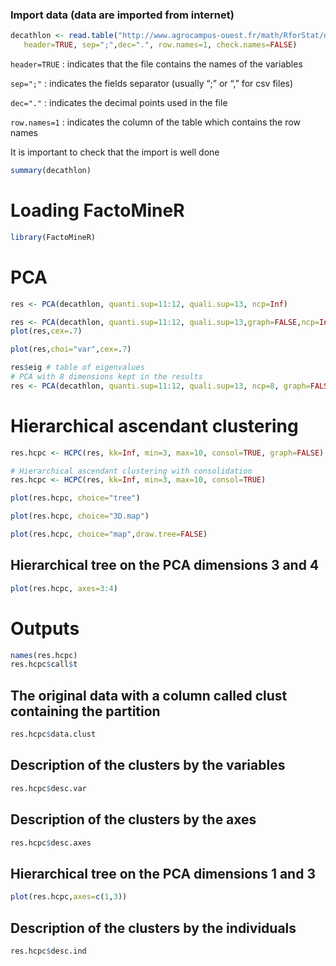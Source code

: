 ### Import data (data are imported from internet)

```r
decathlon <- read.table("http://www.agrocampus-ouest.fr/math/RforStat/decathlon.csv", 
   header=TRUE, sep=";",dec=".", row.names=1, check.names=FALSE)
```

```header=TRUE``` : indicates that the file contains the names of the variables

```sep=";"``` : indicates the fields separator (usually ";" or "," for csv files)

```dec="."``` : indicates the decimal points used in the file

```row.names=1``` : indicates the column of the table which contains the row names

It is important to check that the import is well done

```r
summary(decathlon)
```

# Loading FactoMineR
```r
library(FactoMineR)
```

# PCA
```r
res <- PCA(decathlon, quanti.sup=11:12, quali.sup=13, ncp=Inf)
```
```r
res <- PCA(decathlon, quanti.sup=11:12, quali.sup=13,graph=FALSE,ncp=Inf)
plot(res,cex=.7)
```
```r
plot(res,choi="var",cex=.7)
```
```r
res$eig # table of eigenvalues
# PCA with 8 dimensions kept in the results
res <- PCA(decathlon, quanti.sup=11:12, quali.sup=13, ncp=8, graph=FALSE)
```

\newpage

# Hierarchical ascendant clustering
```r
res.hcpc <- HCPC(res, kk=Inf, min=3, max=10, consol=TRUE, graph=FALSE)
```

```r
# Hierarchical ascendant clustering with consolidation
res.hcpc <- HCPC(res, kk=Inf, min=3, max=10, consol=TRUE)
```

```r
plot(res.hcpc, choice="tree")
```
```r
plot(res.hcpc, choice="3D.map")
```
```r
plot(res.hcpc, choice="map",draw.tree=FALSE)
```

## Hierarchical tree on the PCA dimensions 3 and 4
```r
plot(res.hcpc, axes=3:4)
```

# Outputs
```r
names(res.hcpc)
res.hcpc$call$t
```
## The original data with a column called clust containing the partition
```r
res.hcpc$data.clust
```
## Description of the clusters by the variables
```r
res.hcpc$desc.var
```
## Description of the clusters by the axes
```r
res.hcpc$desc.axes
```
## Hierarchical tree on the PCA dimensions 1 and 3
```r
plot(res.hcpc,axes=c(1,3))
```

## Description of the clusters by the individuals
```r
res.hcpc$desc.ind
```
